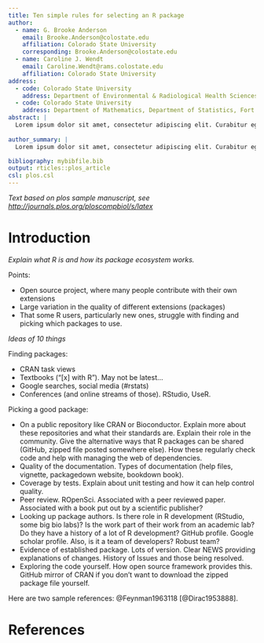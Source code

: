 ```yaml
---
title: Ten simple rules for selecting an R package
author:
  - name: G. Brooke Anderson
    email: Brooke.Anderson@colostate.edu
    affiliation: Colorado State University
    corresponding: Brooke.Anderson@colostate.edu
  - name: Caroline J. Wendt
    email: Caroline.Wendt@rams.colostate.edu
    affiliation: Colorado State University
address:
  - code: Colorado State University
    address: Department of Environmental & Radiological Health Sciences, 1681 Campus Delivery, Fort Collins, Colorado, 80523
  - code: Colorado State University
    address: Department of Mathematics, Department of Statistics, Fort Collins, Colorado, 80523
abstract: |
  Lorem ipsum dolor sit amet, consectetur adipiscing elit. Curabitur eget porta erat. Morbi consectetur est vel gravida pretium. Suspendisse ut dui eu ante cursus gravida non sed sem. Nullam sapien tellus, commodo id velit id, eleifend volutpat quam. Phasellus mauris velit, dapibus finibus elementum vel, pulvinar non tellus. Nunc pellentesque pretium diam, quis maximus dolor faucibus id. Nunc convallis sodales ante, ut ullamcorper est egestas vitae. Nam sit amet enim ultrices, ultrices elit pulvinar, volutpat risus.
  
author_summary: |
  Lorem ipsum dolor sit amet, consectetur adipiscing elit. Curabitur eget porta erat. Morbi consectetur est vel gravida pretium. Suspendisse ut dui eu ante cursus gravida non sed sem. Nullam sapien tellus, commodo id velit id, eleifend volutpat quam. Phasellus mauris velit, dapibus finibus elementum vel, pulvinar non tellus. Nunc pellentesque pretium diam, quis maximus dolor faucibus id. Nunc convallis sodales ante, ut ullamcorper est egestas vitae. Nam sit amet enim ultrices, ultrices elit pulvinar, volutpat risus.

bibliography: mybibfile.bib
output: rticles::plos_article
csl: plos.csl
---
```


_Text based on plos sample manuscript, see [http://journals.plos.org/ploscompbiol/s/latex](http://journals.plos.org/ploscompbiol/s/latex)_

# Introduction

*Explain what R is and how its package ecosystem works.*

Points: 

- Open source project, where many people contribute with their own extensions
- Large variation in the quality of different extensions (packages)
- That some R users, particularly new ones, struggle with finding and picking which 
packages to use.

*Ideas of 10 things*

Finding packages: 

- CRAN task views
- Textbooks ("[x] with R"). May not be latest...
- Google searches, social media (#rstats)
- Conferences (and online streams of those). RStudio, UseR.

Picking a good package:

- On a public repository like CRAN or Bioconductor. Explain more about these repositories
and what their standards are. Explain their role in the community. Give the alternative
ways that R packages can be shared (GitHub, zipped file posted somewhere else). How
these regularly check code and help with managing the web of dependencies.
- Quality of the documentation. Types of documentation (help files, vignette, 
packagedown website, bookdown book).
- Coverage by tests. Explain about unit testing and how it can help control quality.
- Peer review. ROpenSci. Associated with a peer reviewed paper. Associated with a book
put out by a scientific publisher?
- Looking up package authors. Is there role in R development (RStudio, some big bio labs)?
Is the work part of their work from an academic lab? Do they have a history of a lot
of R development? GitHub profile. Google scholar profile. Also, is it a team of developers?
Robust team?
- Evidence of established package. Lots of version. Clear NEWS providing explanations of
changes. History of Issues and those being resolved.
- Exploring the code yourself. How open source framework provides this. GitHub mirror of
CRAN if you don't want to download the zipped package file yourself.

Here are two sample references: @Feynman1963118 [@Dirac1953888].

# References {#references .unnumbered}
